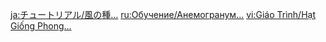 {{Tutorial
|title    = Anemogranum...
|subtitle = Exploration Knowledge
|type     = Adventure
|icon     = Icon Tutorial Combat.png
|about    = Anemogranum
|image1   = Tutorial Adventure Anemogranum....png
|text1    = Anemograna are curious spirits bursting with wind magic that follow you around. They {{Color|help|reduce Stamina consumption}}. Use {{Color|help|Anemo skills}} on them to create a {{Color|help|wind current}}.
|sort     = 6015
}}
<noinclude>
<!-- interwikis -->
[[ja:チュートリアル/風の種…]]
[[ru:Обучение/Анемогранум...]]
[[vi:Giáo Trình/Hạt Giống Phong...]]
</noinclude>